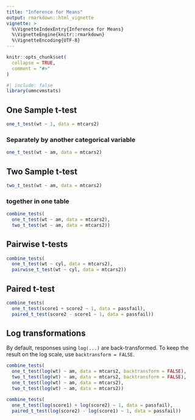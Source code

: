 ```yaml
---
title: "Inference for Means"
output: rmarkdown::html_vignette
vignette: >
  %\VignetteIndexEntry{Inference for Means}
  %\VignetteEngine{knitr::rmarkdown}
  %\VignetteEncoding{UTF-8}
---
```


```r
knitr::opts_chunk$set(
  collapse = TRUE,
  comment = "#>"
)
```

```r
#| include: false
library(umncvmstats)
```

## One Sample t-test
```r
one_t_test(wt ~ 1, data = mtcars2)
```

### Separately by another categorical variable
```r
one_t_test(wt ~ am, data = mtcars2)
```

## Two Sample t-test
```r
two_t_test(wt ~ am, data = mtcars2)
```

### together in one table
```r
combine_tests(
  one_t_test(wt ~ am, data = mtcars2),
  two_t_test(wt ~ am, data = mtcars2))
```

## Pairwise t-tests
```r
combine_tests(
  one_t_test(wt ~ cyl, data = mtcars2),
  pairwise_t_test(wt ~ cyl, data = mtcars2))
```

## Paired t-test
```r
combine_tests(
  one_t_test(score1 + score2 ~ 1, data = passfail),
  paired_t_test(score2 - score1 ~ 1, data = passfail))
```

## Log transformations
By default, responses using `log(...)` are back-transformed. 
To keep the result on the log scale, use `backtransform = FALSE`.

```r
combine_tests(
  one_t_test(log(wt) ~ am, data = mtcars2, backtransform = FALSE),
  two_t_test(log(wt) ~ am, data = mtcars2, backtransform = FALSE),
  one_t_test(log(wt) ~ am, data = mtcars2),
  two_t_test(log(wt) ~ am, data = mtcars2))

combine_tests(
  one_t_test(log(score1) + log(score2) ~ 1, data = passfail),
  paired_t_test(log(score2) - log(score1) ~ 1, data = passfail))
```
